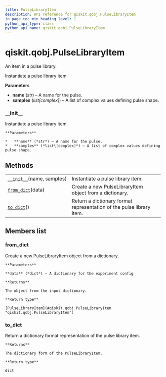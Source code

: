 ```yaml
---
title: PulseLibraryItem
description: API reference for qiskit.qobj.PulseLibraryItem
in_page_toc_min_heading_level: 1
python_api_type: class
python_api_name: qiskit.qobj.PulseLibraryItem
---
```


# qiskit.qobj.PulseLibraryItem

<Class id="qiskit.qobj.PulseLibraryItem" isDedicatedPage={true} github="https://github.com/qiskit/qiskit/tree/stable/0.17/qiskit/qobj/pulse_qobj.py" signature="PulseLibraryItem(name, samples)" modifiers="class">
  An item in a pulse library.

  Instantiate a pulse library item.

  **Parameters**

  *   **name** (*str*) – A name for the pulse.
  *   **samples** (*list\[complex]*) – A list of complex values defining pulse shape.

  ### \_\_init\_\_

  <Function id="qiskit.qobj.PulseLibraryItem.__init__" signature="__init__(name, samples)">
    Instantiate a pulse library item.

    **Parameters**

    *   **name** (*str*) – A name for the pulse.
    *   **samples** (*list\[complex]*) – A list of complex values defining pulse shape.
  </Function>

  ## Methods

  |                                                                                                             |                                                                      |
  | ----------------------------------------------------------------------------------------------------------- | -------------------------------------------------------------------- |
  | [`__init__`](#qiskit.qobj.PulseLibraryItem.__init__ "qiskit.qobj.PulseLibraryItem.__init__")(name, samples) | Instantiate a pulse library item.                                    |
  | [`from_dict`](#qiskit.qobj.PulseLibraryItem.from_dict "qiskit.qobj.PulseLibraryItem.from_dict")(data)       | Create a new PulseLibraryItem object from a dictionary.              |
  | [`to_dict`](#qiskit.qobj.PulseLibraryItem.to_dict "qiskit.qobj.PulseLibraryItem.to_dict")()                 | Return a dictionary format representation of the pulse library item. |

  ## Members list

  ### from\_dict

  <Function id="qiskit.qobj.PulseLibraryItem.from_dict" signature="from_dict(data)" modifiers="classmethod">
    Create a new PulseLibraryItem object from a dictionary.

    **Parameters**

    **data** (*dict*) – A dictionary for the experiment config

    **Returns**

    The object from the input dictionary.

    **Return type**

    [PulseLibraryItem](#qiskit.qobj.PulseLibraryItem "qiskit.qobj.PulseLibraryItem")
  </Function>

  ### to\_dict

  <Function id="qiskit.qobj.PulseLibraryItem.to_dict" signature="to_dict()">
    Return a dictionary format representation of the pulse library item.

    **Returns**

    The dictionary form of the PulseLibraryItem.

    **Return type**

    dict
  </Function>
</Class>

